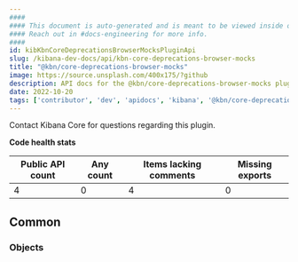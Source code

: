 ```yaml
---
####
#### This document is auto-generated and is meant to be viewed inside our experimental, new docs system.
#### Reach out in #docs-engineering for more info.
####
id: kibKbnCoreDeprecationsBrowserMocksPluginApi
slug: /kibana-dev-docs/api/kbn-core-deprecations-browser-mocks
title: "@kbn/core-deprecations-browser-mocks"
image: https://source.unsplash.com/400x175/?github
description: API docs for the @kbn/core-deprecations-browser-mocks plugin
date: 2022-10-20
tags: ['contributor', 'dev', 'apidocs', 'kibana', '@kbn/core-deprecations-browser-mocks']
---
```




Contact Kibana Core for questions regarding this plugin.

**Code health stats**

| Public API count  | Any count | Items lacking comments | Missing exports |
|-------------------|-----------|------------------------|-----------------|
| 4 | 0 | 4 | 0 |

## Common

### Objects
<DocDefinitionList data={kbnCoreDeprecationsBrowserMocksObj.common.objects}/>

